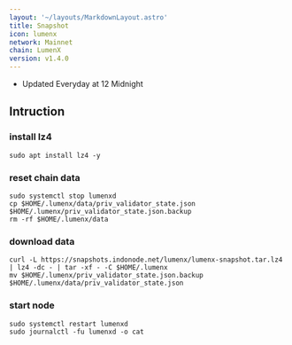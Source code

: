```yaml
---
layout: '~/layouts/MarkdownLayout.astro'
title: Snapshot
icon: lumenx
network: Mainnet
chain: LumenX
version: v1.4.0
---
```

- Updated Everyday at 12 Midnight

## Intruction

### install lz4
```
sudo apt install lz4 -y
```

### reset chain data
```
sudo systemctl stop lumenxd
cp $HOME/.lumenx/data/priv_validator_state.json $HOME/.lumenx/priv_validator_state.json.backup
rm -rf $HOME/.lumenx/data
```

### download data

```
curl -L https://snapshots.indonode.net/lumenx/lumenx-snapshot.tar.lz4 | lz4 -dc - | tar -xf - -C $HOME/.lumenx
mv $HOME/.lumenx/priv_validator_state.json.backup $HOME/.lumenx/data/priv_validator_state.json
```

### start node

```
sudo systemctl restart lumenxd
sudo journalctl -fu lumenxd -o cat
```